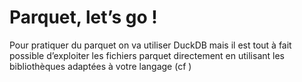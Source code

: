 # Parquet, let's go !  

Pour pratiquer du parquet on va utiliser DuckDB mais il est tout à fait possible d'exploiter les fichiers parquet directement en utilisant les bibliothèques adaptées à votre langage (cf )  


